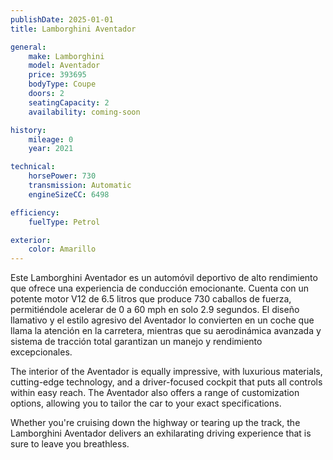 ```yaml
---
publishDate: 2025-01-01
title: Lamborghini Aventador

general:
    make: Lamborghini
    model: Aventador
    price: 393695
    bodyType: Coupe
    doors: 2
    seatingCapacity: 2
    availability: coming-soon

history:
    mileage: 0
    year: 2021

technical:
    horsePower: 730
    transmission: Automatic
    engineSizeCC: 6498

efficiency:
    fuelType: Petrol

exterior:
    color: Amarillo   
---
```


Este Lamborghini Aventador es un automóvil deportivo de alto rendimiento que ofrece una experiencia de conducción emocionante. Cuenta con un potente motor V12 de 6.5 litros que produce 730 caballos de fuerza, permitiéndole acelerar de 0 a 60 mph en solo 2.9 segundos. El diseño llamativo y el estilo agresivo del Aventador lo convierten en un coche que llama la atención en la carretera, mientras que su aerodinámica avanzada y sistema de tracción total garantizan un manejo y rendimiento excepcionales.

The interior of the Aventador is equally impressive, with luxurious materials, cutting-edge technology, and a driver-focused cockpit that puts all controls within easy reach. The Aventador also offers a range of customization options, allowing you to tailor the car to your exact specifications.

Whether you're cruising down the highway or tearing up the track, the Lamborghini Aventador delivers an exhilarating driving experience that is sure to leave you breathless.
